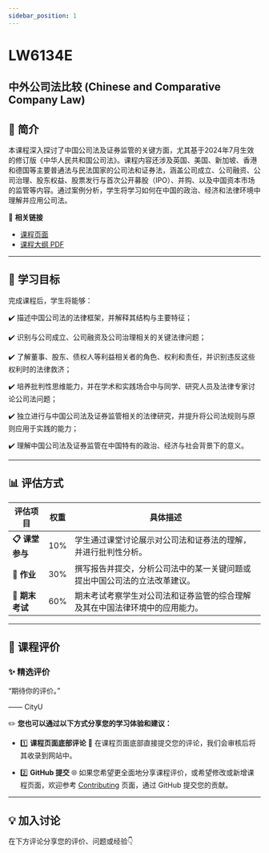```yaml
---
sidebar_position: 1
---
```


# LW6134E
## 中外公司法比较 (Chinese and Comparative Company Law)

## **📘 简介**
本课程深入探讨了中国公司法及证券监管的关键方面，尤其基于2024年7月生效的修订版《中华人民共和国公司法》。课程内容还涉及英国、美国、新加坡、香港和德国等主要普通法与民法国家的公司法和证券法，涵盖公司成立、公司融资、公司治理、股东权益、股票发行与首次公开募股（IPO）、并购、以及中国资本市场的监管等内容。通过案例分析，学生将学习如何在中国的政治、经济和法律环境中理解并应用公司法。

🔗 **相关链接**
- [课程页面](https://www.cityu.edu.hk/catalogue/pg/202425/course/LW6134E.htm)
- [课程大纲 PDF](https://www.cityu.edu.hk/catalogue/pg/202425/course/LW6134E.pdf)

---

## **🎯 学习目标**

完成课程后，学生将能够：

✔️ 描述中国公司法的法律框架，并解释其结构与主要特征；

✔️ 识别与公司成立、公司融资及公司治理相关的关键法律问题；

✔️ 了解董事、股东、债权人等利益相关者的角色、权利和责任，并识别违反这些权利时的法律救济；

✔️ 培养批判性思维能力，并在学术和实践场合中与同学、研究人员及法律专家讨论公司法问题；

✔️ 独立进行与中国公司法及证券监管相关的法律研究，并提升将公司法规则与原则应用于实践的能力；

✔️ 理解中国公司法及证券监管在中国特有的政治、经济与社会背景下的意义。

---

## **📊 评估方式**

| **评估项目**          | **权重** | **具体描述**                                                                                       |
|----------------------|---------|---------------------------------------------------------------------------------------------------|
| **📋 课堂参与**       | 10%     | 学生通过课堂讨论展示对公司法和证券法的理解，并进行批判性分析。                                   |
| **📝 作业**           | 30%     | 撰写报告并提交，分析公司法中的某一关键问题或提出中国公司法的立法改革建议。                         |
| **📂 期末考试**       | 60%     | 期末考试考察学生对公司法和证券监管的综合理解及其在中国法律环境中的应用能力。                    |

---

## **💬 课程评价**

### ✨ **精选评价**
<div className={commentStyles.commentBox}>
    <p className={commentStyles.commentText}>
        “期待你的评价。”
    </p>
    <p className={commentStyles.commentAuthor}>—— CityU</p>
</div>

✏️ **您也可以通过以下方式分享您的学习体验和建议：**

- 1️⃣ **课程页面底部评论**
💬 在课程页面底部直接提交您的评论，我们会审核后将其收录到网站中。

- 2️⃣ **GitHub 提交**
🌐 如果您希望更全面地分享课程评价，或希望修改或新增课程页面，欢迎参考 [Contributing](https://penjc.github.io/cityU-navigator/contributing) 页面，通过 GitHub 提交您的贡献。

---

## **💡 加入讨论**

在下方评论分享您的评价、问题或经验👇
<Utterances />